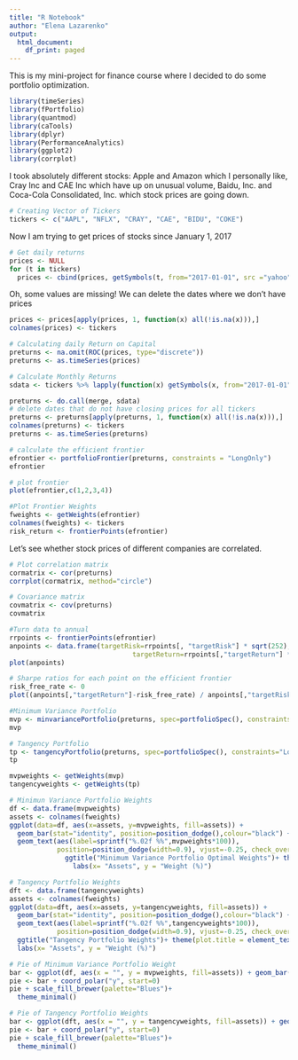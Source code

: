 ```yaml
---
title: "R Notebook"
author: "Elena Lazarenko"
output:
  html_document:
    df_print: paged
---
```


This is my mini-project for finance course where I decided to do some portfolio optimization. 

```r
library(timeSeries)
library(fPortfolio)
library(quantmod)
library(caTools)
library(dplyr)
library(PerformanceAnalytics)
library(ggplot2)
library(corrplot)
```

I took absolutely different stocks: Apple and Amazon which I personally like, Cray Inc and CAE Inc which have up on unusual volume, Baidu, Inc. and Coca-Cola Consolidated, Inc. which stock prices are going down.
```r
# Creating Vector of Tickers
tickers <- c("AAPL", "NFLX", "CRAY", "CAE", "BIDU", "COKE")
```

Now I am trying to get prices of stocks since January 1, 2017
```r
# Get daily returns
prices <- NULL
for (t in tickers)
  prices <- cbind(prices, getSymbols(t, from="2017-01-01", src ="yahoo", auto.assign=FALSE)[,4])
```

Oh, some values are missing! We can delete the dates where we don't have prices
```r
prices <- prices[apply(prices, 1, function(x) all(!is.na(x))),]
colnames(prices) <- tickers
```

```r
# Calculating daily Return on Capital
preturns <- na.omit(ROC(prices, type="discrete"))
preturns <- as.timeSeries(prices)
```

```r
# Calculate Monthly Returns
sdata <- tickers %>% lapply(function(x) getSymbols(x, from="2017-01-01", src="yahoo", auto.assign=FALSE)[,4]) %>% lapply(function(x) monthlyReturn(x))
```

```r
preturns <- do.call(merge, sdata)
# delete dates that do not have closing prices for all tickers
preturns <- preturns[apply(preturns, 1, function(x) all(!is.na(x))),]
colnames(preturns) <- tickers
preturns <- as.timeSeries(preturns)
```

```r
# calculate the efficient frontier
efrontier <- portfolioFrontier(preturns, constraints = "LongOnly")
efrontier
```

```r
# plot frontier
plot(efrontier,c(1,2,3,4))
```


```r
#Plot Frontier Weights
fweights <- getWeights(efrontier)
colnames(fweights) <- tickers
risk_return <- frontierPoints(efrontier)
```

Let's see whether stock prices of different companies are correlated.
```r
# Plot correlation matrix
cormatrix <- cor(preturns)
corrplot(cormatrix, method="circle")
```

```r
# Covariance matrix
covmatrix <- cov(preturns)
covmatrix
```

```r
#Turn data to annual
rrpoints <- frontierPoints(efrontier)
anpoints <- data.frame(targetRisk=rrpoints[, "targetRisk"] * sqrt(252),
                               targetReturn=rrpoints[,"targetReturn"] * 252)
plot(anpoints)
```

```r
# Sharpe ratios for each point on the efficient frontier
risk_free_rate <- 0
plot((anpoints[,"targetReturn"]-risk_free_rate) / anpoints[,"targetRisk"], xlab="point on efficient frontier", ylab="Sharpe ratio")
```



```r
#Minimum Variance Portfolio
mvp <- minvariancePortfolio(preturns, spec=portfolioSpec(), constraints="LongOnly")
mvp
```

```r
# Tangency Portfolio
tp <- tangencyPortfolio(preturns, spec=portfolioSpec(), constraints="LongOnly")
tp
```


```r
mvpweights <- getWeights(mvp)
tangencyweights <- getWeights(tp)
```

```r
 
# Minimun Variance Portfolio Weights
df <- data.frame(mvpweights)
assets <- colnames(fweights)
ggplot(data=df, aes(x=assets, y=mvpweights, fill=assets)) +
  geom_bar(stat="identity", position=position_dodge(),colour="black") +
  geom_text(aes(label=sprintf("%.02f %%",mvpweights*100)),
            position=position_dodge(width=0.9), vjust=-0.25, check_overlap = TRUE) +
              ggtitle("Minimum Variance Portfolio Optimal Weights")+ theme(plot.title = element_text(hjust = 0.5)) +
                labs(x= "Assets", y = "Weight (%)")
```

```r
# Tangency Portfolio Weights
dft <- data.frame(tangencyweights)
assets <- colnames(fweights)
ggplot(data=dft, aes(x=assets, y=tangencyweights, fill=assets)) +
  geom_bar(stat="identity", position=position_dodge(),colour="black") +
  geom_text(aes(label=sprintf("%.02f %%",tangencyweights*100)),
            position=position_dodge(width=0.9), vjust=-0.25, check_overlap = TRUE) +
  ggtitle("Tangency Portfolio Weights")+ theme(plot.title = element_text(hjust = 0.5)) +
  labs(x= "Assets", y = "Weight (%)")
```


```r
# Pie of Minimum Variance Portfolio Weight
bar <- ggplot(df, aes(x = "", y = mvpweights, fill=assets)) + geom_bar(width= 1, stat="identity") + ggtitle("Minimum Variance Portfolio Weights")+ theme(plot.title = element_text(hjust = 0.5)) 
pie <- bar + coord_polar("y", start=0)
pie + scale_fill_brewer(palette="Blues")+
  theme_minimal()
```

```r
# Pie of Tangency Portfolio Weights
bar <- ggplot(dft, aes(x = "", y = tangencyweights, fill=assets)) + geom_bar(width= 1, stat="identity") + ggtitle("Tangency Portfolio Weights")+ theme(plot.title = element_text(hjust = 0.5)) 
pie <- bar + coord_polar("y", start=0)
pie + scale_fill_brewer(palette="Blues")+
  theme_minimal()
```



